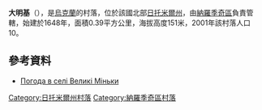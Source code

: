 {{coord|51|5|20|N|29|18|35|E|scale:30000|display=title}}

'''大明基'''（{{lang-uk|Великі Міньки}}），是[[烏克蘭|烏克蘭]]的村落，位於該國北部[[日托米爾州|日托米爾州]]，由[[納羅季奇區|納羅季奇區]]負責管轄，始建於1648年，面積0.39平方公里，海拔高度151米，2001年該村落人口10。

==參考資料==
* [http://weather.in.ua/ua/zhitomirskaja/2983 Погода в селі Великі Міньки]{{Wayback|url=http://weather.in.ua/ua/zhitomirskaja/2983 |date=20111219160547 }}

{{DEFAULTSORT:Великі Міньки}}
[[Category:日托米爾州村落|Category:日托米爾州村落]]
[[Category:納羅季奇區村落|Category:納羅季奇區村落]]


{{Zhytomyr-geo-stub}}